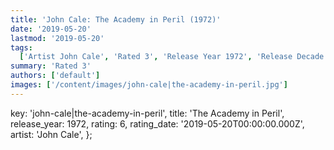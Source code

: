 ```yaml
---
title: 'John Cale: The Academy in Peril (1972)'
date: '2019-05-20'
lastmod: '2019-05-20'
tags:
  ['Artist John Cale', 'Rated 3', 'Release Year 1972', 'Release Decade 1970']
summary: 'Rated 3'
authors: ['default']
images: ['/content/images/john-cale|the-academy-in-peril.jpg']
---
```


  key: 'john-cale|the-academy-in-peril',
  title: 'The Academy in Peril',
  release_year: 1972,
  rating: 6,
  rating_date: '2019-05-20T00:00:00.000Z',
  artist: 'John Cale',
};

<MusicRating data={data} />
